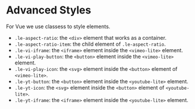 # Advanced Styles

For Vue we use classess to style elements.

- `.le-aspect-ratio`: the `<div>` element that works as a container.
- `.le-aspect-ratio-item`: the child element of `.le-aspect-ratio`.
- `.le-vi-iframe`: the `<iframe>` element inside the `<vimeo-lite>` element.
- `.le-vi-play-button`: the `<button>` element inside the `<vimeo-lite>` element.
- `.le-vi-play-icon`: the `<svg>` element inside the `<button>` element of `<vimeo-lite>`.
- `.le-yt-button`: the `<button>` element inside the `<youtube-lite>` element.
- `.le-yt-icon`: the `<svg>` element inside the `<button>` element of `<youtube-lite>`.
- `.le-yt-iframe`: the `<iframe>` element inside the `<youtube-lite>` element.

